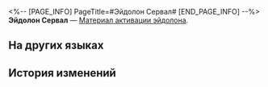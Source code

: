 <%-- [PAGE_INFO]
PageTitle=#Эйдолон Сервал#
[END_PAGE_INFO] --%>
{{Предмет Инфобокс
|id          = 11103
|Изображение = Предмет Эйдолон Сервал.png
|Тип         = Материал активации эйдолона
|Инвентарь   = 
|Редкость    = 4
|Эффект      = 
|Описание    = Материал для повышения уровня Эйдолона Сервал.
}}
'''Эйдолон Сервал''' — [[Материал активации эйдолона]].

==На других языках==
{{На других языках
|en   = Serval's Eidolon
|zhs  = 【希露瓦】的星魂
|zht  = 【希露瓦】的星魂
|ja   = 「セーバル」の星魂
|ko   = [서벌]의 성혼
|es   = Eidolon de Serval
|fr   = Eidolon de Serval
|ru   = Эйдолон Сервал
|th   = Eidolon ของ Serval
|vi   = Tinh Hồn Serval
|de   = Servals Eidolon
|id   = Serval's Eidolon
|pt   = Eidolon de Serval
}}

==История изменений==
{{История изменений|3.5}}